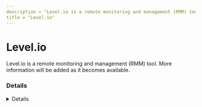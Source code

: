 ```yaml
---
description = "Level.io is a remote monitoring and management (RMM) tool. More information will be added as it becomes available."
title = "Level.io"
---
```




# Level.io

Level.io is a remote monitoring and management (RMM) tool. More information will be added as it becomes available.

### Details
<Details author={""}
         category={""}
         created={""}
         website={""}
         lastModified={"2024-02-08"}
         privileges={""}
         free={ false }
         verification={ false }
/>

#### Installation Paths
<Card code={ ["level-windows-amd64.exe", "level.exe", "level-remote-control-ffmpeg.exe"] }/>

#### Supported OS
<Badges color="warning" badges={ ["Windows"] }/>




### Forensic Artifacts

#### Disk Artifacts
<EuiSpacer size="xl"/>
<DiskArtifacts data={ [{"File": "C:\\Program Files\\Level\\level.exe", "Description": "Level Binary", "OS": "Windows"}, {"File": "C:\\Program Files\\Level\\osqueryi.exe", "Description": "A tool used by level to collect machine state information.", "OS": "Windows"}, {"File": "C:\\Program Files\\Level\\level.log", "Description": "Client log file for Level.", "OS": "Windows"}] }/>



#### Network Artifacts
<EuiSpacer size="xl"/>
<NetworkArtifactsTable data={ [{"Description": "Known remote domains", "Domains": ["level.io", "*.level.io"], "Ports": []}] }/>




### Detections
- Detects potential network activity of Level.io RMM tool
  - [Sigma Rule](https://github.com/magicsword-io/LOLRMM/blob/main/detections/sigma/level.io_network_sigma.yml)
- Detects potential processes activity of Level.io RMM tool
  - [Sigma Rule](https://github.com/magicsword-io/LOLRMM/blob/main/detections/sigma/level.io_processes_sigma.yml)

### References
- [https://docs.level.io/1.0/admin-guides/troubleshooting-agent-issues](https://docs.level.io/1.0/admin-guides/troubleshooting-agent-issues)

